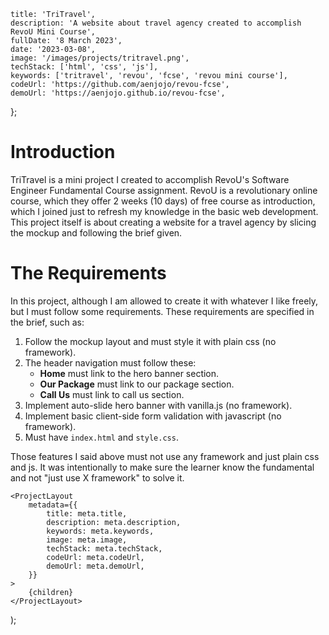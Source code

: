 
	title: 'TriTravel',
	description: 'A website about travel agency created to accomplish RevoU Mini Course',
	fullDate: '8 March 2023',
	date: '2023-03-08',
	image: '/images/projects/tritravel.png',
	techStack: ['html', 'css', 'js'],
	keywords: ['tritravel', 'revou', 'fcse', 'revou mini course'],
	codeUrl: 'https://github.com/aenjojo/revou-fcse',
	demoUrl: 'https://aenjojo.github.io/revou-fcse',
};

# Introduction
TriTravel is a mini project I created to accomplish RevoU's Software Engineer Fundamental Course assignment.
RevoU is a revolutionary online course, which they offer 2 weeks (10 days) of free course as introduction,
which I joined just to refresh my knowledge in the basic web development.
This project itself is about creating a website for a travel agency by slicing the mockup and following the brief given.

# The Requirements
In this project, although I am allowed to create it with whatever I like freely, but I must follow some requirements.
These requirements are specified in the brief, such as:
1. Follow the mockup layout and must style it with plain css (no framework).
2. The header navigation must follow these:
	* **Home** must link to the hero banner section.
	* **Our Package** must link to our package section.
	* **Call Us** must link to call us section.
3. Implement auto-slide hero banner with vanilla.js (no framework).
4. Implement basic client-side form validation with javascript (no framework).
5. Must have `index.html` and `style.css`.

Those features I said above must not use any framework and just plain css and js.
It was intentionally to make sure the learner know the fundamental and not "just use X framework" to solve it.

	<ProjectLayout
		metadata={{
			title: meta.title,
			description: meta.description,
			keywords: meta.keywords,
			image: meta.image,
			techStack: meta.techStack,
			codeUrl: meta.codeUrl,
			demoUrl: meta.demoUrl,
		}}
	>
		{children}
	</ProjectLayout>
);